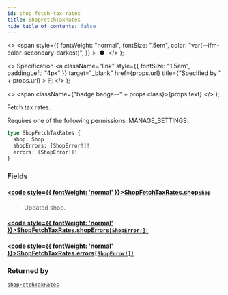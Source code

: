 ```yaml
---
id: shop-fetch-tax-rates
title: ShopFetchTaxRates
hide_table_of_contents: false
---
```


  <>
    <span
      style={{
        fontWeight: "normal",
        fontSize: ".5em",
        color: "var(--ifm-color-secondary-darkest)",
      }}
    >
      &nbsp;●&nbsp;
    </span>
  </>
);

  <>
    Specification
    <a
      className="link"
      style={{ fontSize: "1.5em", paddingLeft: "4px" }}
      target="\_blank"
      href={props.url}
      title={"Specified by " + props.url}
    >
      ⎘
    </a>
  </>
);

  <>
    <span className={"badge badge--" + props.class}>{props.text}</span>
  </>
);

Fetch tax rates.

Requires one of the following permissions: MANAGE_SETTINGS.

```graphql
type ShopFetchTaxRates {
  shop: Shop
  shopErrors: [ShopError!]!
  errors: [ShopError!]!
}
```

### Fields

#### [<code style={{ fontWeight: 'normal' }}>ShopFetchTaxRates.<b>shop</b></code>](#)<Bullet />[`Shop`](../../../storefront/miscellaneous/objects/shop) <Badge class="secondary" text="object"/>

> Updated shop.

#### [<code style={{ fontWeight: 'normal' }}>ShopFetchTaxRates.<b>shopErrors</b></code>](#)<Bullet />[`[ShopError!]!`](../../../storefront/miscellaneous/objects/shop-error) <Badge class="secondary" text="non-null"/> <Badge class="secondary" text="object"/>

>

#### [<code style={{ fontWeight: 'normal' }}>ShopFetchTaxRates.<b>errors</b></code>](#)<Bullet />[`[ShopError!]!`](../../../storefront/miscellaneous/objects/shop-error) <Badge class="secondary" text="non-null"/> <Badge class="secondary" text="object"/>

>

### Returned by

[`shopFetchTaxRates`](../../../storefront/miscellaneous/mutations/shop-fetch-tax-rates) <Badge class="secondary" text="mutation"/>
